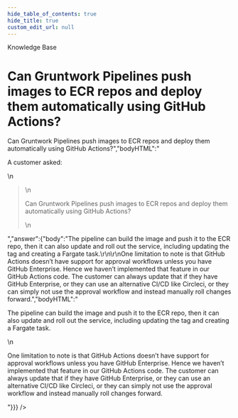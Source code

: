 ```yaml
---
hide_table_of_contents: true
hide_title: true
custom_edit_url: null
---
```



<CenterLayout>
<span className="title">Knowledge Base</span>
<h1>Can Gruntwork Pipelines push images to ECR repos and deploy them automatically using GitHub Actions?</h1>
<GitHub discussion={{"id":"D_kwDOF8slf84AOFRz","number":68,"author":{"login":"marijakstrazdas"},"title":"Can Gruntwork Pipelines push images to ECR repos and deploy them automatically using GitHub Actions?","body":"A customer asked:\r\n\r\n> Can Gruntwork Pipelines push images to ECR repos and deploy them automatically using GitHub Actions?","bodyHTML":"<p dir=\"auto\">A customer asked:</p>\n<blockquote>\n<p dir=\"auto\">Can Gruntwork Pipelines push images to ECR repos and deploy them automatically using GitHub Actions?</p>\n</blockquote>","answer":{"body":"The pipeline can build the image and push it to the ECR repo, then it can also update and roll out the service, including updating the tag and creating a Fargate task.\r\n\r\nOne limitation to note is that GitHub Actions doesn’t have support for approval workflows unless you have GitHub Enterprise. Hence we haven’t implemented that feature in our GitHub Actions code. The customer can always update that if they have GitHub Enterprise, or they can use an alternative CI/CD like Circleci, or they can simply not use the approval workflow and instead manually roll changes forward.","bodyHTML":"<p dir=\"auto\">The pipeline can build the image and push it to the ECR repo, then it can also update and roll out the service, including updating the tag and creating a Fargate task.</p>\n<p dir=\"auto\">One limitation to note is that GitHub Actions doesn’t have support for approval workflows unless you have GitHub Enterprise. Hence we haven’t implemented that feature in our GitHub Actions code. The customer can always update that if they have GitHub Enterprise, or they can use an alternative CI/CD like Circleci, or they can simply not use the approval workflow and instead manually roll changes forward.</p>"}}} />

</CenterLayout>
  

<!-- ##DOCS-SOURCER-START
{
  "sourcePlugin": "github-discussions",
  "hash": "db34f1f7767e3e0a4b26b0a9712cfdc7"
}
##DOCS-SOURCER-END -->

